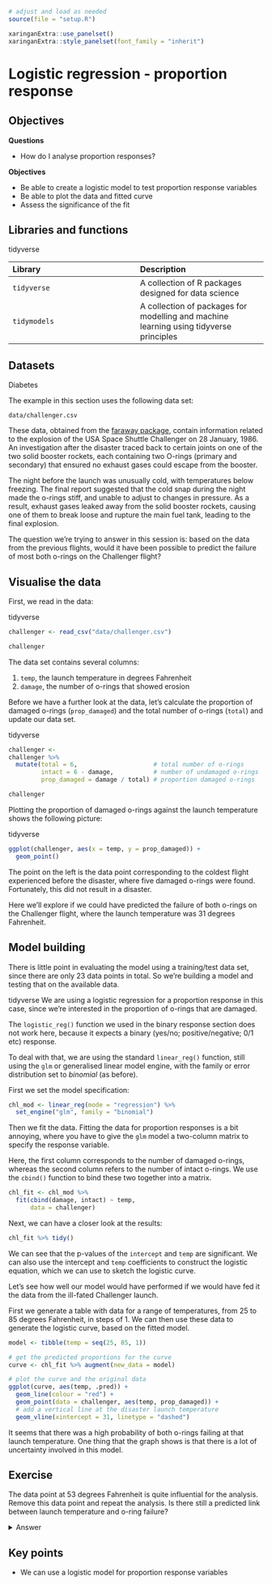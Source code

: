 ```r
# adjust and load as needed
source(file = "setup.R")

xaringanExtra::use_panelset()
xaringanExtra::style_panelset(font_family = "inherit")
```


# Logistic regression - proportion response

## Objectives
:::objectives
**Questions**

- How do I analyse proportion responses?

**Objectives**

- Be able to create a logistic model to test proportion response variables
- Be able to plot the data and fitted curve
- Assess the significance of the fit
:::

## Libraries and functions

::::: {.panelset}

::: {.panel}
[tidyverse]{.panel-name}

| Library| Description|
|:- |:- |
|`tidyverse`| A collection of R packages designed for data science |
|`tidymodels`| A collection of packages for modelling and machine learning using tidyverse principles |

:::
:::::

## Datasets

::::: {.panelset}
::: {.panel}
[Diabetes]{.panel-name}

The example in this section uses the following data set:

`data/challenger.csv`

These data, obtained from the [faraway package](https://www.rdocumentation.org/packages/faraway/versions/1.0.7), contain information related to the explosion of the USA Space Shuttle Challenger on 28 January, 1986. An investigation after the disaster traced back to certain joints on one of the two solid booster rockets, each containing two O-rings (primary and secondary) that ensured no exhaust gases could escape from the booster.

The night before the launch was unusually cold, with temperatures below freezing. The final report suggested that the cold snap during the night made the o-rings stiff, and unable to adjust to changes in pressure. As a result, exhaust gases leaked away from the solid booster rockets, causing one of them to break loose and rupture the main fuel tank, leading to the final explosion.

The question we're trying to answer in this session is: based on the data from the previous flights, would it have been possible to predict the failure of most both o-rings on the Challenger flight?
:::
:::::

## Visualise the data
First, we read in the data:

::::: {.panelset}

::: {.panel}
[tidyverse]{.panel-name}
```r
challenger <- read_csv("data/challenger.csv")

challenger
```
:::
:::::

The data set contains several columns:

1. `temp`, the launch temperature in degrees Fahrenheit
2. `damage`, the number of o-rings that showed erosion

Before we have a further look at the data, let's calculate the proportion of damaged o-rings (`prop_damaged`) and the total number of o-rings (`total`) and update our data set.

::::: {.panelset}

::: {.panel}
[tidyverse]{.panel-name}
```r
challenger <-
challenger %>%
  mutate(total = 6,                     # total number of o-rings
         intact = 6 - damage,           # number of undamaged o-rings
         prop_damaged = damage / total) # proportion damaged o-rings

challenger
```
:::
:::::

Plotting the proportion of damaged o-rings against the launch temperature shows the following picture:

::::: {.panelset}

::: {.panel}
[tidyverse]{.panel-name}
```r
ggplot(challenger, aes(x = temp, y = prop_damaged)) +
  geom_point()
```
:::
:::::
The point on the left is the data point corresponding to the coldest flight experienced before the disaster, where five damaged o-rings were found. Fortunately, this did not result in a disaster.

Here we'll explore if we could have predicted the failure of both o-rings on the Challenger flight, where the launch temperature was 31 degrees Fahrenheit.

## Model building
There is little point in evaluating the model using a training/test data set, since there are only 23 data points in total. So we're building a model and testing that on the available data.

::::: {.panelset}

::: {.panel}
[tidyverse]{.panel-name}
We are using a logistic regression for a proportion response in this case, since we're interested in the proportion of o-rings that are damaged.

The `logistic_reg()` function we used in the binary response section does not work here, because it expects a binary (yes/no; positive/negative; 0/1 etc) response.

To deal with that, we are using the standard `linear_reg()` function, still using the `glm` or generalised linear model engine, with the family or error distribution set to _binomial_ (as before).

First we set the model specification:
```r
chl_mod <- linear_reg(mode = "regression") %>%
  set_engine("glm", family = "binomial")
```

Then we fit the data. Fitting the data for proportion responses is a bit annoying, where you have to give the `glm` model a two-column matrix to specify the response variable.

Here, the first column corresponds to the number of damaged o-rings, whereas the second column refers to the number of intact o-rings. We use the `cbind()` function to bind these two together into a matrix.
```r
chl_fit <- chl_mod %>% 
  fit(cbind(damage, intact) ~ temp,
      data = challenger)
```

Next, we can have a closer look at the results:
```r
chl_fit %>% tidy()
```

We can see that the p-values of the `intercept` and `temp` are significant. We can also use the intercept and `temp` coefficients to construct the logistic equation, which we can use to sketch the logistic curve.

\begin{equation}
P(o-ring \ failure) = \frac{1}{1 + {e}^{-(11.66 -  0.22 \cdot temp)}}
\end{equation}

Let's see how well our model would have performed if we would have fed it the data from the ill-fated Challenger launch.

First we generate a table with data for a range of temperatures, from 25 to 85 degrees Fahrenheit, in steps of 1. We can then use these data to generate the logistic curve, based on the fitted model.
```r
model <- tibble(temp = seq(25, 85, 1))
```

```r
# get the predicted proportions for the curve
curve <- chl_fit %>% augment(new_data = model)

# plot the curve and the original data
ggplot(curve, aes(temp, .pred)) +
  geom_line(colour = "red") +
  geom_point(data = challenger, aes(temp, prop_damaged)) +
  # add a vertical line at the disaster launch temperature
  geom_vline(xintercept = 31, linetype = "dashed")
```

It seems that there was a high probability of both o-rings failing at that launch temperature. One thing that the graph shows is that there is a lot of uncertainty involved in this model.
:::
:::::

## Exercise

:::exercise ::::::

The data point at 53 degrees Fahrenheit is quite influential for the analysis. Remove this data point and repeat the analysis. Is there still a predicted link between launch temperature and o-ring failure?

<details><summary>Answer</summary>

::::: {.panelset}

::: {.panel}
[tidyverse]{.panel-name}

First, we need to remove the influential data point:
```r
challenger_new <- challenger %>% filter(temp != 53)
```

We can reuse the model specification, but we do have to update our fit:
```r
chl_new_fit <- chl_mod %>% 
  fit(cbind(damage, intact) ~ temp,
      data = challenger_new)
```

```r
# get the predicted proportions for the curve
curve_new <- chl_new_fit %>% augment(new_data = model)

# plot the curve and the original data
ggplot(curve_new, aes(temp, .pred)) +
  geom_line(colour = "red") +
  geom_point(data = challenger_new, aes(temp, prop_damaged)) +
  # add a vertical line at the disaster launch temperature
  geom_vline(xintercept = 31, linetype = "dashed")
```

The prediction proportion of damaged o-rings is markedly less in this scenario, with a failure rate of around 80%. The original fitted curve already had quite some uncertainty associated with it, but the uncertainty of this model is much greater.
:::
:::::

</details>

::::::::::::::::::

## Key points

:::keypoints
- We can use a logistic model for proportion response variables
:::

